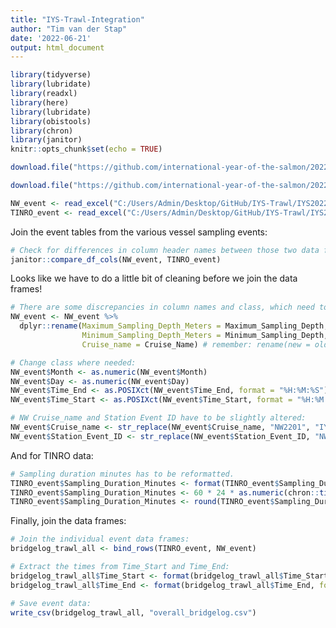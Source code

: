 ```yaml
---
title: "IYS-Trawl-Integration"
author: "Tim van der Stap"
date: '2022-06-21'
output: html_document
---
```


```r
library(tidyverse)
library(lubridate)
library(readxl)
library(here)
library(lubridate)
library(obistools)
library(chron)
library(janitor)
knitr::opts_chunk$set(echo = TRUE)
```

```r
download.file("https://github.com/international-year-of-the-salmon/2022-NW-Data-Template/blob/main/IYS2022_NW_Data.xlsx?raw=true", here::here("IYS2022_NW_Data.xlsx"), quiet = TRUE, mode = "wb")

download.file("https://github.com/international-year-of-the-salmon/2022-TINRO-Data-Template/blob/main/IYS2022_TINRO.xlsx?raw=true", here::here("IYS2022_TINRO_Data.xlsx"), quiet = TRUE, mode = "wb")

NW_event <- read_excel("C:/Users/Admin/Desktop/GitHub/IYS-Trawl/IYS2022_NW_Data.xlsx", sheet = "Sampling_Event_Info")
TINRO_event <- read_excel("C:/Users/Admin/Desktop/GitHub/IYS-Trawl/IYS2022_TINRO_Data.xlsx", sheet = "4. SAMPLING EVENT INFO")
```

Join the event tables from the various vessel sampling events:

```r
# Check for differences in column header names between those two data frames:
janitor::compare_df_cols(NW_event, TINRO_event)
```

Looks like we have to do a little bit of cleaning before we join the data frames!

```r
# There are some discrepancies in column names and class, which need to be resolved prior to joining:
NW_event <- NW_event %>%
  dplyr::rename(Maximum_Sampling_Depth_Meters = Maximum_Sampling_Depth,
                Minimum_Sampling_Depth_Meters = Minimum_Sampling_Depth,
                Cruise_name = Cruise_Name) # remember: rename(new = old)

# Change class where needed:
NW_event$Month <- as.numeric(NW_event$Month)
NW_event$Day <- as.numeric(NW_event$Day)
NW_event$Time_End <- as.POSIXct(NW_event$Time_End, format = "%H:%M:%S")
NW_event$Time_Start <- as.POSIXct(NW_event$Time_Start, format = "%H:%M:%S")

# NW Cruise_name and Station Event ID have to be slightly altered:
NW_event$Cruise_name <- str_replace(NW_event$Cruise_name, "NW2201", "IYS2022")
NW_event$Station_Event_ID <- str_replace(NW_event$Station_Event_ID, "NW2201", "IYS2022")
```

And for TINRO data:

```r
# Sampling duration minutes has to be reformatted.
TINRO_event$Sampling_Duration_Minutes <- format(TINRO_event$Sampling_Duration_Minutes, format = "%H:%M:%S") 
TINRO_event$Sampling_Duration_Minutes <- 60 * 24 * as.numeric(chron::times(TINRO_event$Sampling_Duration_Minutes)) 
TINRO_event$Sampling_Duration_Minutes <- round(TINRO_event$Sampling_Duration_Minutes, digits = 2)
```

Finally, join the data frames: 

```r
# Join the individual event data frames:
bridgelog_trawl_all <- bind_rows(TINRO_event, NW_event)

# Extract the times from Time_Start and Time_End:
bridgelog_trawl_all$Time_Start <- format(bridgelog_trawl_all$Time_Start, format = "%H:%M:%S")
bridgelog_trawl_all$Time_End <- format(bridgelog_trawl_all$Time_End, format = "%H:%M:%S")

# Save event data:
write_csv(bridgelog_trawl_all, "overall_bridgelog.csv")
```
